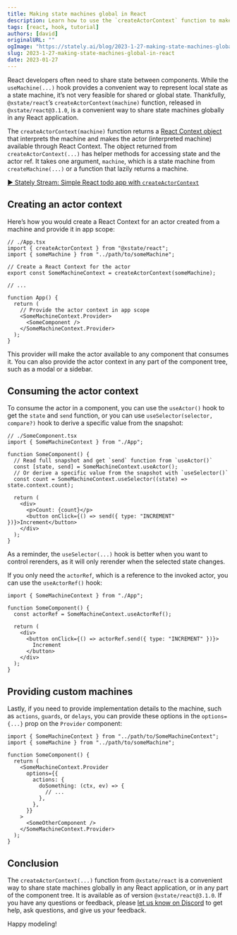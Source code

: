 ```yaml
---
title: Making state machines global in React
description: Learn how to use the `createActorContext` function to make state machines global in React.
tags: [react, hook, tutorial]
authors: [david]
originalURL: ""
ogImage: "https://stately.ai/blog/2023-1-27-making-state-machines-global-in-react.png"
slug: 2023-1-27-making-state-machines-global-in-react
date: 2023-01-27
---
```


React developers often need to share state between components. While the `useMachine(...)` hook provides a convenient way to represent local state as a state machine, it’s not very feasible for shared or global state. Thankfully, `@xstate/react`’s `createActorContext(machine)` function, released in `@xstate/react@3.1.0`, is a convenient way to share state machines globally in any React application.

<!--truncate-->

The `createActorContext(machine)` function returns a [React Context object](https://beta.reactjs.org/learn/passing-data-deeply-with-context) that interprets the machine and makes the actor (interpreted machine) available through React Context. The object returned from `createActorContext(...)` has helper methods for accessing state and the actor ref. It takes one argument, `machine`, which is a state machine from `createMachine(...)` or a function that lazily returns a machine.

[▶️ Stately Stream: Simple React todo app with `createActorContext`](https://www.youtube.com/watch?v=M6KjEogxfQE)

## Creating an actor context

Here’s how you would create a React Context for an actor created from a machine and provide it in app scope:

```tsx
// ./App.tsx
import { createActorContext } from "@xstate/react";
import { someMachine } from "../path/to/someMachine";

// Create a React Context for the actor
export const SomeMachineContext = createActorContext(someMachine);

// ...

function App() {
  return (
    // Provide the actor context in app scope
    <SomeMachineContext.Provider>
      <SomeComponent />
    </SomeMachineContext.Provider>
  );
}
```

This provider will make the actor available to any component that consumes it. You can also provide the actor context in any part of the component tree, such as a modal or a sidebar.

## Consuming the actor context

To consume the actor in a component, you can use the `useActor()` hook to get the `state` and `send` function, or you can use `useSelector(selector, compare?)` hook to derive a specific value from the snapshot:

```tsx
// ./SomeComponent.tsx
import { SomeMachineContext } from "./App";

function SomeComponent() {
  // Read full snapshot and get `send` function from `useActor()`
  const [state, send] = SomeMachineContext.useActor();
  // Or derive a specific value from the snapshot with `useSelector()`
  const count = SomeMachineContext.useSelector((state) => state.context.count);

  return (
    <div>
      <p>Count: {count}</p>
      <button onClick={() => send({ type: "INCREMENT" })}>Increment</button>
    </div>
  );
}
```

As a reminder, the `useSelector(...)` hook is better when you want to control rerenders, as it will only rerender when the selected state changes.

If you only need the `actorRef`, which is a reference to the invoked actor, you can use the `useActorRef()` hook:

```tsx
import { SomeMachineContext } from "./App";

function SomeComponent() {
  const actorRef = SomeMachineContext.useActorRef();

  return (
    <div>
      <button onClick={() => actorRef.send({ type: "INCREMENT" })}>
        Increment
      </button>
    </div>
  );
}
```

## Providing custom machines

Lastly, if you need to provide implementation details to the machine, such as `actions`, `guards`, or `delays`, you can provide these options in the `options={...}` prop on the `Provider` component:

```tsx
import { SomeMachineContext } from "../path/to/SomeMachineContext";
import { someMachine } from "../path/to/someMachine";

function SomeComponent() {
  return (
    <SomeMachineContext.Provider
      options={{
        actions: {
          doSomething: (ctx, ev) => {
            // ...
          },
        },
      }}
    >
      <SomeOtherComponent />
    </SomeMachineContext.Provider>
  );
}
```

## Conclusion

The `createActorContext(...)` function from `@xstate/react` is a convenient way to share state machines globally in any React application, or in any part of the component tree. It is available as of version `@xstate/react@3.1.0`. If you have any questions or feedback, please [let us know on Discord](https://discord.gg/xstate) to get help, ask questions, and give us your feedback.

Happy modeling!
